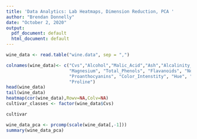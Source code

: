 ---
title: 'Data Analytics: Lab Heatmaps, Dimension Reduction, PCA '
author: "Brendan Donnelly"
date: "October 2, 2020"
output:
  pdf_document: default
  html_document: default
---

```{r}
wine_data <- read.table("wine.data", sep = ",")

colnames(wine_data)<- c("Cvs","Alcohol","Malic_Acid","Ash","Alcalinity_of_Ash",
                        "Magnesium", "Total_Phenols", "Flavanoids", "NonFlavanoidPhenols",
                        "Proanthocyanins", "Color_Intenstity", "Hue", "OD280/OD315_of_Diluted_Wine",
                        "Proline")
head(wine_data)
tail(wine_data)
heatmap(cor(wine_data),Rowv=NA,Colv=NA)
cultivar_classes <- factor(wine_data$Cvs)

cultivar
```
```{r pca}
wine_data_pca <- prcomp(scale(wine_data[,-1]))
summary(wine_data_pca)
```